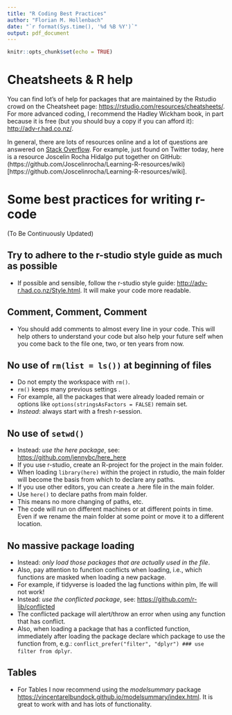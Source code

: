 ```yaml
---
title: "R Coding Best Practices"
author: "Florian M. Hollenbach"
date: "`r format(Sys.time(), '%d %B %Y')`"
output: pdf_document
---
```


```r
knitr::opts_chunk$set(echo = TRUE)
```
# Cheatsheets & R help
You can find lot's of help for packages that are maintained by the Rstudio crowd on the Cheatsheet page: [https://rstudio.com/resources/cheatsheets/](https://rstudio.com/resources/cheatsheets/). For more advanced coding, I recommend the Hadley Wickham book, in part because it is free (but you should buy a copy if you can afford it): 
[http://adv-r.had.co.nz/](http://adv-r.had.co.nz/). 

In general, there are lots of resources online and a lot of questions are answered on [Stack Overflow](https://stackoverflow.com/). For example, just found on Twitter today, here is a resource Joscelin Rocha Hidalgo put together on GitHub: (https://github.com/Joscelinrocha/Learning-R-resources/wiki)[https://github.com/Joscelinrocha/Learning-R-resources/wiki].


# Some best practices for writing r-code 
(To Be Continuously Updated)


## Try to adhere to the r-studio style guide as much as possible
- If possible and sensible, follow the r-studio style guide: [http://adv-r.had.co.nz/Style.html](http://adv-r.had.co.nz/Style.html).  It will make your code more readable.

## Comment, Comment, Comment
- You should add comments to almost every line in your code. This will help others to understand your code but also help your future self when you come back to the file one, two, or ten years from now.

## No use of ```rm(list = ls()) ``` at beginning of files
- Do not empty the workspace with ```rm()```.
- ```rm()``` keeps many previous settings .
- For example, all the packages that were already loaded remain or options like ```options(stringsAsFactors = FALSE)``` remain set.
- *Instead*: always start with a fresh r-session.


## No use of ```setwd() ```

- Instead: *use the here package*, see: [https://github.com/jennybc/here_here](https://github.com/jennybc/here_here)
- If you use r-studio, create an R-project for the project in the main folder.
- When loading ```library(here)``` within the project in rstudio, the main folder will become the basis from which to declare any paths.
- If you use other editors, you can create a .here file in the main folder.
- Use ```here()``` to declare paths from main folder.
- This means no more changing of paths, etc. 
- The code will run on different machines or at different points in time. Even if we rename the main folder at some point or move it to a different location.

## No massive package loading
- Instead: *only load those packages that are actually used in the file*.
- Also, pay attention to function conflicts when loading, i.e., which functions are masked when loading a new package.
- For example, if tidyverse is loaded the lag functions within plm, lfe will not work!
- Instead: *use the conflicted package*,  see: [https://github.com/r-lib/conflicted](https://github.com/r-lib/conflicted)
- The conflicted package will alert/throw an error when using any function that has conflict.
- Also, when loading a package that has a conflicted function, immediately after loading the package declare which package to use the function from, e.g.: ```conflict_prefer("filter", "dplyr") ### use filter from dplyr```.



## Tables 
- For Tables I now recommend using the _modelsummary_ package [https://vincentarelbundock.github.io/modelsummary/index.html](https://vincentarelbundock.github.io/modelsummary/index.html). It is great to work with and has lots of functionality. 


  